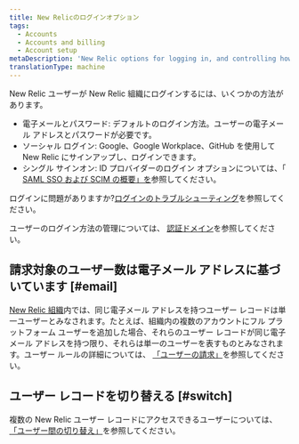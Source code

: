 ```yaml
---
title: New Relicのログインオプション
tags:
  - Accounts
  - Accounts and billing
  - Account setup
metaDescription: 'New Relic options for logging in, and controlling how your users log in.'
translationType: machine
---
```


New Relic ユーザーが New Relic 組織にログインするには、いくつかの方法があります。

* 電子メールとパスワード: デフォルトのログイン方法。ユーザーの電子メール アドレスとパスワードが必要です。
* ソーシャル ログイン: Google、Google Workplace、GitHub を使用して New Relic にサインアップし、ログインできます。
* シングル サインオン: ID プロバイダーのログイン オプションについては、「 [SAML SSO および SCIM の概要」を](/docs/accounts/accounts-billing/new-relic-one-user-management/introduction-saml-scim)参照してください。

ログインに問題がありますか?[ログインのトラブルシューティング](/docs/accounts/accounts-billing/account-setup/troubleshoot-new-relics-password-email-address-login-problems/)を参照してください。

ユーザーのログイン方法の管理については、 [認証ドメイン](/docs/accounts/accounts-billing/new-relic-one-user-management/authentication-domains-saml-sso-scim-more)を参照してください。

## 請求対象のユーザー数は電子メール アドレスに基づいています [#email]

[New Relic 組織](/docs/accounts/accounts-billing/account-structure/new-relic-account-structure)内では、同じ電子メール アドレスを持つユーザー レコードは単一ユーザーとみなされます。たとえば、組織内の複数のアカウントにフル プラットフォーム ユーザーを追加した場合、それらのユーザー レコードが同じ電子メール アドレスを持つ限り、それらは単一のユーザーを表すものとみなされます。ユーザー ルールの詳細については、 [「ユーザーの請求」](/docs/accounts/accounts-billing/new-relic-one-pricing-billing/user-count-billing)を参照してください。

## ユーザー レコードを切り替える [#switch]

複数の New Relic ユーザー レコードにアクセスできるユーザーについては、 [「ユーザー間の切り替え」](/docs/accounts/accounts-billing/account-setup/multiple-logins-found)を参照してください。